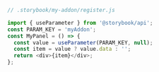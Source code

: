 ```js
// .storybook/my-addon/register.js

import { useParameter } from '@storybook/api';
const PARAM_KEY = 'myAddon';
const MyPanel = () => {
  const value = useParameter(PARAM_KEY, null);
  const item = value ? value.data : '';
  return <div>{item}</div>;
};
```